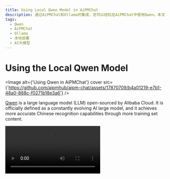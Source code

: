 ```yaml
---
title: Using Local Qwen Model in AiPMChat
description: 通过AiPMChat和Ollama的集成，您可以轻松在AiPMChat中使用Qwen。本文将指导您如何在AiPMChat中使用本地部署版本的Qwen。
tags:
  - Qwen
  - AiPMChat
  - Ollama
  - 本地部署
  - AI大模型
---
```


# Using the Local Qwen Model

<Image
  alt={'Using Qwen in AiPMChat'}
  cover
  src={'https://github.com/aipmhub/aipm-chat/assets/17870709/b4a01219-e7b1-48a0-888c-f0271b18e3a6'}
/>

[Qwen](https://github.com/QwenLM/Qwen1.5) is a large language model (LLM) open-sourced by Alibaba Cloud. It is officially defined as a constantly evolving AI large model, and it achieves more accurate Chinese recognition capabilities through more training set content.

<Video src="https://github.com/aipmhub/aipm-chat/assets/28616219/31e5f625-8dc4-4a5f-a5fd-d28d0457782d" />

Now, through the integration of AiPMChat and [Ollama](https://ollama.com/), you can easily use Qwen in AiPMChat. This document will guide you on how to use the local deployment version of Qwen in AiPMChat:

<Steps>
  ## Local Installation of Ollama

First, you need to install Ollama. For the installation process, please refer to the [Ollama Usage Document](/docs/usage/providers/ollama).

## Pull the Qwen Model to Local with Ollama

After installing Ollama, you can install the Qwen model with the following command, taking the 14b model as an example:

```bash
ollama pull qwen:14b
```

<Callout type={'info'}>
  The local version of Qwen provides different model sizes to choose from. Please refer to the
  [Qwen's Ollama integration page](https://ollama.com/library/qwen) to understand how to choose the
  model size.
</Callout>

<Image
  alt={'Use Ollama Pull Qwen Model'}
  height={473}
  inStep
  src={'https://github.com/aipmhub/aipm-chat/assets/1845053/fe34fdfe-c2e4-4d6a-84d7-4ebc61b2516a'}
/>

### Select the Qwen Model

In the AiPMChat conversation page, open the model selection panel, and then select the Qwen model.

<Image
  alt={'Choose Qwen Model'}
  height={430}
  inStep
  src={'https://github.com/aipmhub/aipm-chat/assets/28616219/e0608cca-f62f-414a-bc55-28a61ba21f14'}
/>

  <Callout type={'info'}>
    If you do not see the Ollama provider in the model selection panel, please refer to [Integration with Ollama](/docs/self-hosting/examples/ollama) to learn how to enable the Ollama provider in AiPMChat.

</Callout>
</Steps>

Next, you can have a conversation with the local Qwen model in AiPMChat.
